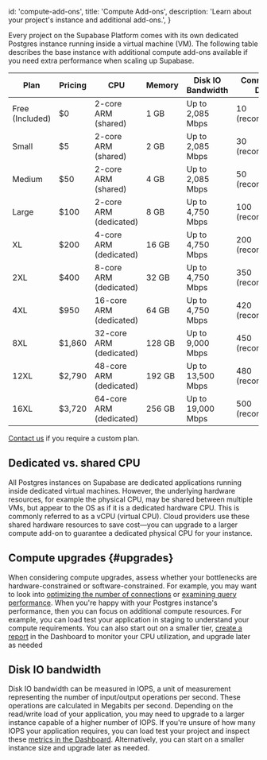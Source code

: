 
  id: 'compute-add-ons',
  title: 'Compute Add-ons',
  description: 'Learn about your project\'s instance and additional add-ons.',
}

Every project on the Supabase Platform comes with its own dedicated Postgres instance running inside a virtual machine (VM). The following table describes the base instance with additional compute add-ons available if you need extra performance when scaling up Supabase.

Plan | Pricing | CPU | Memory | Disk IO Bandwidth | Connections: Direct | Connections: Pooler
-----|---------|-----|--------|-------------------|---------------------|--------------------
Free (Included) | $0 | 2-core ARM (shared) | 1 GB | Up to 2,085 Mbps | 10 (recommended) | 50 (recommended)
Small | $5 | 2-core ARM (shared) | 2 GB | Up to 2,085 Mbps | 30 (recommended) | 75 (recommended)
Medium | $50 | 2-core ARM (shared) | 4 GB | Up to 2,085 Mbps | 50 (recommended) | 150 (recommended)
Large | $100 | 2-core ARM (dedicated) | 8 GB | Up to 4,750 Mbps | 100 (recommended) | 300 (recommended)
XL | $200 | 4-core ARM (dedicated) | 16 GB | Up to 4,750 Mbps | 200 (recommended) | 600 (recommended)
2XL | $400 | 8-core ARM (dedicated) | 32 GB | Up to 4,750 Mbps | 350 (recommended) | 1200 (recommended)
4XL | $950 | 16-core ARM (dedicated) | 64 GB | Up to 4,750 Mbps | 420 (recommended) | 2800 (recommended)
8XL | $1,860 | 32-core ARM (dedicated) | 128 GB | Up to 9,000 Mbps | 450 (recommended) | 5600 (recommended)
12XL | $2,790 | 48-core ARM (dedicated) | 192 GB | Up to 13,500 Mbps | 480 (recommended) | 8600 (recommended)
16XL | $3,720 | 64-core ARM (dedicated) | 256 GB | Up to 19,000 Mbps | 500 (recommended) | 11,600 (recommended)

[Contact us](https://supabase.com/contact/enterprise) if you require a custom plan.

## Dedicated vs. shared CPU

All Postgres instances on Supabase are dedicated applications running inside dedicated virtual machines. However, the underlying hardware resources, for example the physical CPU, may be shared between multiple VMs, but appear to the OS as if it is a dedicated hardware CPU. This is commonly referred to as a vCPU (virtual CPU). Cloud providers use these shared hardware resources to save cost—you can upgrade to a larger compute add-on to guarantee a dedicated physical CPU for your instance.

## Compute upgrades {#upgrades}

When considering compute upgrades, assess whether your bottlenecks are hardware-constrained or software-constrained. For example, you may want to look into [optimizing the number of connections](/docs/guides/platform/performance#optimizing-the-number-of-connections) or [examining query performance](/docs/guides/platform/performance#examining-query-performance). When you're happy with your Postgres instance's performance, then you can focus on additional compute resources. For example, you can load test your application in staging to understand your compute requirements. You can also start out on a smaller tier, [create a report](https://app.supabase.com/project/_/reports) in the Dashboard to monitor your CPU utilization, and upgrade later as needed

## Disk IO bandwidth

Disk IO bandwidth can be measured in IOPS, a unit of measurement representing the number of input/output operations per second. These operations are calculated in Megabits per second. Depending on the read/write load of your application, you may need to upgrade to a larger instance capable of a higher number of IOPS. If you're unsure of how many IOPS your application requires, you can load test your project and inspect these [metrics in the Dashboard](https://app.supabase.com/project/_/reports). Alternatively, you can start on a smaller instance size and upgrade later as needed.



